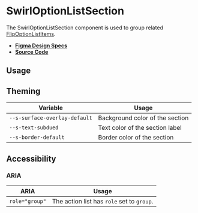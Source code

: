
<Meta title="Components/SwirlOptionListSection" />

# SwirlOptionListSection

The SwirlOptionListSection component is used to group related
[FlipOptionListItems](?path=/docs/components-flipoptionlistitem--swirl-option-list-item).

- **[Figma Design Specs](https://www.figma.com/file/iRHiAFsHxnzux8gQ9EjlZe/Flip-Components?node-id=448%3A6840)**
- **[Source Code](https://github.com/flip-corp/swirl/tree/main/packages/swirl-components/src/components/swirl-option-list-section)**

## Usage

<Canvas withSource="open">
  <Story id="components-swirloptionlistsection--swirl-option-list-section" />
</Canvas>

<ArgsTable story="." />

## Theming

| Variable                      | Usage                           |
| ----------------------------- | ------------------------------- |
| `--s-surface-overlay-default` | Background color of the section |
| `--s-text-subdued`            | Text color of the section label |
| `--s-border-default`          | Border color of the section     |

## Accessibility

### ARIA

| ARIA           | Usage                                      |
| -------------- | ------------------------------------------ |
| `role="group"` | The action list has `role` set to `group`. |
